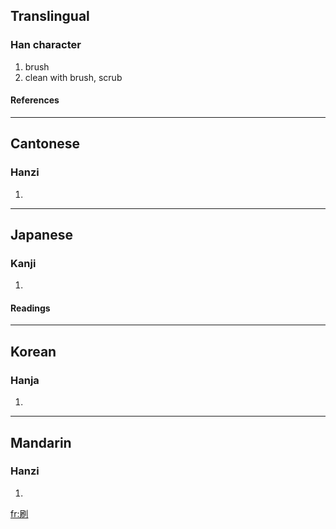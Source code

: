 ==Translingual==
===Han character===
{{Han char|rn=18|rad=刀|as=06|sn=8|four=7220<sub>0</sub>|canj=尸月中弓 (SBLN)}}
# brush
# clean with brush, scrub
====References====
{{Han ref|kx=0139.090|dkj=01964|dj=0316.010|hdz=10337.050|uh=5237|ud=21047|bh=A8EA|bd=43242}}
----
==Cantonese==
===Hanzi===
{{yue-hanzi|jyut=|y=chaat3}}
# {{defn|Cantonese}}
----
==Japanese==
===Kanji===
{{ja-kanji|grade=4|rs=刀06}}
# {{defn|Japanese}}
====Readings====
{{ja-readings|on=[[さつ]] (satsu)|kun=[[する]] (suru), [[はく]] (haku), [[はけ]] (hake)}}
----
==Korean==
===Hanja===
{{ko-hanja|hangeul=쇄|rv=swae|mr=swae}}
# {{defn|Korean}}
----
==Mandarin==
===Hanzi===
{{cmn-hanzi|pin=[[shuā]] ([[shua1]])|wg=shua<sup>1</sup>}}
# {{defn|Mandarin}}

[[fr:刷]]